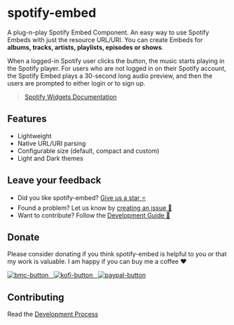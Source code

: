 
<Meta title="Getting Started/Introduction" id="getting-started-intro" />

# spotify-embed

A plug-n-play Spotify Embed Component. An easy way to use Spotify Embeds with just the resource URL/URI.
You can create Embeds for **albums, tracks, artists, playlists, episodes or shows**.

When a logged-in Spotify user clicks the button, the music starts playing in the Spotify player.
For users who are not logged in on their Spotify account, the Spotify Embed plays a 30-second long audio preview,
and then the users are prompted to either login or to sign up.

> [Spotify Widgets Documentation](https://developer.spotify.com/documentation/widgets/guides/adding-a-spotify-embed/)

## Features

- Lightweight
- Native URL/URI parsing
- Configurable size (default, compact and custom)
- Light and Dark themes

## Leave your feedback

- Did you like spotify-embed? [Give us a star ⭐](https://github.com/Gabb-c/spotify-embed)
- Found a problem? Let us know by [creating an issue 🔎](https://github.com/Gabb-c/spotify-embed/issues)
- Want to contribute? Follow the [Development Guide 📑](https://github.com/Gabb-c/spotify-embed/blob/main/.github/CONTRIBUTING.md)

## Donate

Please consider donating if you think spotify-embed is helpful to you or that my work is valuable. I am happy if you can buy me a coffee ❤️

<a href="https://www.buymeacoffee.com">
  <img
    alt="bmc-button"
    src="https://img.shields.io/badge/Buy_Me_A_Coffee-FFDD00?style=for-the-badge&logo=buy-me-a-coffee&logoColor=black"
  />
</a>
<a href="https://ko-fi.com">
   
  <img
    alt="kofi-button"
    src="https://img.shields.io/badge/Ko--fi-F16061?style=for-the-badge&logo=ko-fi&logoColor=white"
  />
</a>
<a href="https://www.paypal.com/donate?business=8TYDGB7874HT2&no_recurring=0&item_name=development&currency_code=USD">
   
  <img
    alt="paypal-button"
    src="https://img.shields.io/badge/PayPal-00457C?style=for-the-badge&logo=paypal&logoColor=white"
  />
</a>

## Contributing

Read the [Development Process](https://github.com/Gabb-c/spotify-embed/blob/main/.github/CONTRIBUTING.md)
